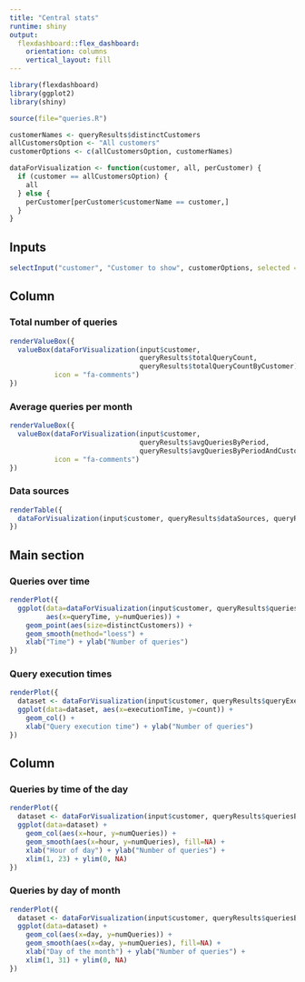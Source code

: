 ```yaml
---
title: "Central stats"
runtime: shiny
output:
  flexdashboard::flex_dashboard:
    orientation: columns
    vertical_layout: fill
---
```


```r
library(flexdashboard)
library(ggplot2)
library(shiny)

source(file="queries.R")

customerNames <- queryResults$distinctCustomers
allCustomersOption <- "All customers"
customerOptions <- c(allCustomersOption, customerNames)

dataForVisualization <- function(customer, all, perCustomer) {
  if (customer == allCustomersOption) {
    all
  } else {
    perCustomer[perCustomer$customerName == customer,]
  }
}
```

Inputs {.sidebar data-width=200}
-----------------------------------------------------------------------

```r
selectInput("customer", "Customer to show", customerOptions, selected = allCustomersOption, multiple = FALSE)
```


Column {data-width=400}
-------------------------------------

### Total number of queries
```r
renderValueBox({
  valueBox(dataForVisualization(input$customer,
                                queryResults$totalQueryCount,
                                queryResults$totalQueryCountByCustomer)[, "numQueries"],
           icon = "fa-comments")
})
```

### Average queries per month
```r
renderValueBox({
  valueBox(dataForVisualization(input$customer,
                                queryResults$avgQueriesByPeriod,
                                queryResults$avgQueriesByPeriodAndCustomer)[, "avg"],
           icon = "fa-comments")
})
```

### Data sources
```r
renderTable({
  dataForVisualization(input$customer, queryResults$dataSources, queryResults$dataSourcesByCustomer)
})
```

Main section
-----------------------------------------------------------------------

### Queries over time

```r
renderPlot({
  ggplot(data=dataForVisualization(input$customer, queryResults$queriesByDay, queryResults$queriesByDayAndCustomer),
         aes(x=queryTime, y=numQueries)) +
    geom_point(aes(size=distinctCustomers)) +
    geom_smooth(method="loess") +
    xlab("Time") + ylab("Number of queries")
})
```

### Query execution times

```r
renderPlot({
  dataset <- dataForVisualization(input$customer, queryResults$queryExecutionTimes, queryResults$queryExecutionTimesByCustomer)
  ggplot(data=dataset, aes(x=executionTime, y=count)) +
    geom_col() +
    xlab("Query execution time") + ylab("Number of queries")
})
```

Column
-------------------------------------

### Queries by time of the day

```r
renderPlot({
  dataset <- dataForVisualization(input$customer, queryResults$queriesByTimeOfDay, queryResults$queriesByTimeOfDayAndCustomer)
  ggplot(data=dataset) +
    geom_col(aes(x=hour, y=numQueries)) +
    geom_smooth(aes(x=hour, y=numQueries), fill=NA) +
    xlab("Hour of day") + ylab("Number of queries") +
    xlim(1, 23) + ylim(0, NA)
})
```

### Queries by day of month

```r
renderPlot({
  dataset <- dataForVisualization(input$customer, queryResults$queriesByDayOfMonth, queryResults$queriesByDayOfMonthAndCustomer)
  ggplot(data=dataset) +
    geom_col(aes(x=day, y=numQueries)) +
    geom_smooth(aes(x=day, y=numQueries), fill=NA) +
    xlab("Day of the month") + ylab("Number of queries") +
    xlim(1, 31) + ylim(0, NA)
})
```

